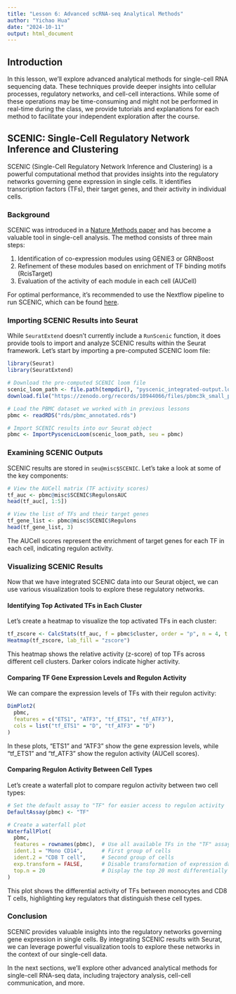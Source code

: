 ```yaml
---
title: "Lesson 6: Advanced scRNA-seq Analytical Methods"
author: "Yichao Hua"
date: "2024-10-11"
output: html_document
---
```


## Introduction

In this lesson, we'll explore advanced analytical methods for single-cell RNA sequencing data. These techniques provide deeper insights into cellular processes, regulatory networks, and cell-cell interactions. While some of these operations may be time-consuming and might not be performed in real-time during the class, we provide tutorials and explanations for each method to facilitate your independent exploration after the course.

## SCENIC: Single-Cell Regulatory Network Inference and Clustering

SCENIC (Single-Cell Regulatory Network Inference and Clustering) is a powerful computational method that provides insights into the regulatory networks governing gene expression in single cells. It identifies transcription factors (TFs), their target genes, and their activity in individual cells.

### Background

SCENIC was introduced in a [Nature Methods paper](https://www.nature.com/articles/nmeth.4463) and has become a valuable tool in single-cell analysis. The method consists of three main steps:

1. Identification of co-expression modules using GENIE3 or GRNBoost
2. Refinement of these modules based on enrichment of TF binding motifs (RcisTarget)
3. Evaluation of the activity of each module in each cell (AUCell)

For optimal performance, it's recommended to use the Nextflow pipeline to run SCENIC, which can be found [here](https://github.com/aertslab/SCENICprotocol/).

### Importing SCENIC Results into Seurat

While `SeuratExtend` doesn't currently include a `RunScenic` function, it does provide tools to import and analyze SCENIC results within the Seurat framework. Let's start by importing a pre-computed SCENIC loom file:

```r
library(Seurat)
library(SeuratExtend)

# Download the pre-computed SCENIC loom file
scenic_loom_path <- file.path(tempdir(), "pyscenic_integrated-output.loom")
download.file("https://zenodo.org/records/10944066/files/pbmc3k_small_pyscenic_integrated-output.loom", scenic_loom_path)

# Load the PBMC dataset we worked with in previous lessons
pbmc <- readRDS("rds/pbmc_annotated.rds")

# Import SCENIC results into our Seurat object
pbmc <- ImportPyscenicLoom(scenic_loom_path, seu = pbmc)
```

### Examining SCENIC Outputs

SCENIC results are stored in `seu@misc$SCENIC`. Let's take a look at some of the key components:

```r
# View the AUCell matrix (TF activity scores)
tf_auc <- pbmc@misc$SCENIC$RegulonsAUC
head(tf_auc[, 1:5])

# View the list of TFs and their target genes
tf_gene_list <- pbmc@misc$SCENIC$Regulons
head(tf_gene_list, 3)
```

The AUCell scores represent the enrichment of target genes for each TF in each cell, indicating regulon activity.

### Visualizing SCENIC Results

Now that we have integrated SCENIC data into our Seurat object, we can use various visualization tools to explore these regulatory networks.

#### Identifying Top Activated TFs in Each Cluster

Let's create a heatmap to visualize the top activated TFs in each cluster:

```r
tf_zscore <- CalcStats(tf_auc, f = pbmc$cluster, order = "p", n = 4, t = TRUE)
Heatmap(tf_zscore, lab_fill = "zscore")
```

This heatmap shows the relative activity (z-score) of top TFs across different cell clusters. Darker colors indicate higher activity.

#### Comparing TF Gene Expression Levels and Regulon Activity

We can compare the expression levels of TFs with their regulon activity:

```r
DimPlot2(
  pbmc,
  features = c("ETS1", "ATF3", "tf_ETS1", "tf_ATF3"),
  cols = list("tf_ETS1" = "D", "tf_ATF3" = "D")
)
```

In these plots, "ETS1" and "ATF3" show the gene expression levels, while "tf_ETS1" and "tf_ATF3" show the regulon activity (AUCell scores).

#### Comparing Regulon Activity Between Cell Types

Let's create a waterfall plot to compare regulon activity between two cell types:

```r
# Set the default assay to "TF" for easier access to regulon activity
DefaultAssay(pbmc) <- "TF"

# Create a waterfall plot
WaterfallPlot(
  pbmc,
  features = rownames(pbmc),  # Use all available TFs in the "TF" assay
  ident.1 = "Mono CD14",      # First group of cells
  ident.2 = "CD8 T cell",     # Second group of cells
  exp.transform = FALSE,      # Disable transformation of expression data
  top.n = 20                  # Display the top 20 most differentially active TFs
)
```

This plot shows the differential activity of TFs between monocytes and CD8 T cells, highlighting key regulators that distinguish these cell types.

### Conclusion

SCENIC provides valuable insights into the regulatory networks governing gene expression in single cells. By integrating SCENIC results with Seurat, we can leverage powerful visualization tools to explore these networks in the context of our single-cell data.

In the next sections, we'll explore other advanced analytical methods for single-cell RNA-seq data, including trajectory analysis, cell-cell communication, and more.
